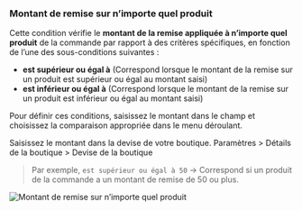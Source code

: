 ### Montant de remise sur n’importe quel produit

Cette condition vérifie le **montant de la remise appliquée à n’importe quel produit** de la commande par rapport à des critères spécifiques, en fonction de l’une des sous-conditions suivantes :

- **est supérieur ou égal à** (Correspond lorsque le montant de la remise sur un produit est supérieur ou égal au montant saisi)
- **est inférieur ou égal à** (Correspond lorsque le montant de la remise sur un produit est inférieur ou égal au montant saisi)

Pour définir ces conditions, saisissez le montant dans le champ et choisissez la comparaison appropriée dans le menu déroulant.

<Note>
  Saisissez le montant dans la devise de votre boutique. Paramètres > Détails de la boutique > Devise de la boutique
</Note>

> Par exemple, `est supérieur ou égal à 50` → Correspond si un produit de la commande a un montant de remise de 50 ou plus.

<img
  src="/images/essentials/condition-sets/any-product-discount-amount.webp"
  alt="Montant de remise sur n’importe quel produit"
/>
